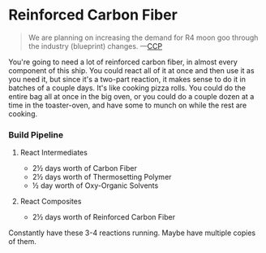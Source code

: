 # Reinforced Carbon Fiber

> We are planning on increasing the demand for R4 moon goo through the industry
> (blueprint) changes. &mdash;[CCP](https://www.eveonline.com/news/view/moon-mineral-distribution-update)

You're going to need a lot of reinforced carbon fiber, in almost every component of this ship. You
could react all of it at once and then use it as you need it, but since it's a two-part reaction,
it makes sense to do it in batches of a couple days. It's like cooking pizza rolls. You could do
the entire bag all at once in the big oven, or you could do a couple dozen at a time in the
toaster-oven, and have some to munch on while the rest are cooking.

### Build Pipeline

1. React Intermediates

   - 2&half; days worth of Carbon Fiber
   - 2&half; days worth of Thermosetting Polymer
   - &half; day worth of Oxy-Organic Solvents

2. React Composites

   - 2&half; days worth of Reinforced Carbon Fiber

Constantly have these 3-4 reactions running. Maybe have multiple copies of them.
